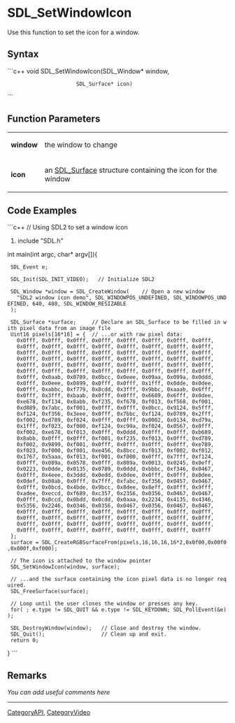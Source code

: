 <!-- pragma section-numbers off -->
<!-- pragma disable-camelcase -->

= SDL_SetWindowIcon =
Use this function to set the icon for a window.


== Syntax ==
```c++
void SDL_SetWindowIcon(SDL_Window*  window,
                       SDL_Surface* icon)
```

== Function Parameters ==
{|
|'''window'''
|the window to change
|-
|'''icon'''
|an [[SDL_Surface]] structure containing the icon for the window
|}

== Code Examples ==
```c++
// Using SDL2 to set a window icon

#include "SDL.h"

int main(int argc, char* argv[]){

  SDL_Event e;

  SDL_Init(SDL_INIT_VIDEO);   // Initialize SDL2

  SDL_Window *window = SDL_CreateWindow(    // Open a new window
    "SDL2 window icon demo", SDL_WINDOWPOS_UNDEFINED, SDL_WINDOWPOS_UNDEFINED, 640, 480, SDL_WINDOW_RESIZABLE
  );
  
  SDL_Surface *surface;     // Declare an SDL_Surface to be filled in with pixel data from an image file
  Uint16 pixels[16*16] = {  // ...or with raw pixel data:
    0x0fff, 0x0fff, 0x0fff, 0x0fff, 0x0fff, 0x0fff, 0x0fff, 0x0fff, 
    0x0fff, 0x0fff, 0x0fff, 0x0fff, 0x0fff, 0x0fff, 0x0fff, 0x0fff, 
    0x0fff, 0x0fff, 0x0fff, 0x0fff, 0x0fff, 0x0fff, 0x0fff, 0x0fff, 
    0x0fff, 0x0fff, 0x0fff, 0x0fff, 0x0fff, 0x0fff, 0x0fff, 0x0fff, 
    0x0fff, 0x0fff, 0x0fff, 0x0fff, 0x0fff, 0x0fff, 0x0fff, 0x0fff, 
    0x0fff, 0x0fff, 0x0fff, 0x0fff, 0x0fff, 0x0fff, 0x0fff, 0x0fff, 
    0x0fff, 0x0aab, 0x0789, 0x0bcc, 0x0eee, 0x09aa, 0x099a, 0x0ddd, 
    0x0fff, 0x0eee, 0x0899, 0x0fff, 0x0fff, 0x1fff, 0x0dde, 0x0dee, 
    0x0fff, 0xabbc, 0xf779, 0x8cdd, 0x3fff, 0x9bbc, 0xaaab, 0x6fff, 
    0x0fff, 0x3fff, 0xbaab, 0x0fff, 0x0fff, 0x6689, 0x6fff, 0x0dee, 
    0xe678, 0xf134, 0x8abb, 0xf235, 0xf678, 0xf013, 0xf568, 0xf001, 
    0xd889, 0x7abc, 0xf001, 0x0fff, 0x0fff, 0x0bcc, 0x9124, 0x5fff, 
    0xf124, 0xf356, 0x3eee, 0x0fff, 0x7bbc, 0xf124, 0x0789, 0x2fff, 
    0xf002, 0xd789, 0xf024, 0x0fff, 0x0fff, 0x0002, 0x0134, 0xd79a, 
    0x1fff, 0xf023, 0xf000, 0xf124, 0xc99a, 0xf024, 0x0567, 0x0fff, 
    0xf002, 0xe678, 0xf013, 0x0fff, 0x0ddd, 0x0fff, 0x0fff, 0xb689, 
    0x8abb, 0x0fff, 0x0fff, 0xf001, 0xf235, 0xf013, 0x0fff, 0xd789, 
    0xf002, 0x9899, 0xf001, 0x0fff, 0x0fff, 0x0fff, 0x0fff, 0xe789, 
    0xf023, 0xf000, 0xf001, 0xe456, 0x8bcc, 0xf013, 0xf002, 0xf012, 
    0x1767, 0x5aaa, 0xf013, 0xf001, 0xf000, 0x0fff, 0x7fff, 0xf124, 
    0x0fff, 0x089a, 0x0578, 0x0fff, 0x089a, 0x0013, 0x0245, 0x0eff, 
    0x0223, 0x0dde, 0x0135, 0x0789, 0x0ddd, 0xbbbc, 0xf346, 0x0467, 
    0x0fff, 0x4eee, 0x3ddd, 0x0edd, 0x0dee, 0x0fff, 0x0fff, 0x0dee, 
    0x0def, 0x08ab, 0x0fff, 0x7fff, 0xfabc, 0xf356, 0x0457, 0x0467, 
    0x0fff, 0x0bcd, 0x4bde, 0x9bcc, 0x8dee, 0x8eff, 0x8fff, 0x9fff, 
    0xadee, 0xeccd, 0xf689, 0xc357, 0x2356, 0x0356, 0x0467, 0x0467, 
    0x0fff, 0x0ccd, 0x0bdd, 0x0cdd, 0x0aaa, 0x2234, 0x4135, 0x4346, 
    0x5356, 0x2246, 0x0346, 0x0356, 0x0467, 0x0356, 0x0467, 0x0467, 
    0x0fff, 0x0fff, 0x0fff, 0x0fff, 0x0fff, 0x0fff, 0x0fff, 0x0fff, 
    0x0fff, 0x0fff, 0x0fff, 0x0fff, 0x0fff, 0x0fff, 0x0fff, 0x0fff, 
    0x0fff, 0x0fff, 0x0fff, 0x0fff, 0x0fff, 0x0fff, 0x0fff, 0x0fff, 
    0x0fff, 0x0fff, 0x0fff, 0x0fff, 0x0fff, 0x0fff, 0x0fff, 0x0fff 
  }; 
  surface = SDL_CreateRGBSurfaceFrom(pixels,16,16,16,16*2,0x0f00,0x00f0,0x000f,0xf000);

  // The icon is attached to the window pointer
  SDL_SetWindowIcon(window, surface); 
  
  // ...and the surface containing the icon pixel data is no longer required.
  SDL_FreeSurface(surface);
  
  // Loop until the user closes the window or presses any key.
  for( ; e.type != SDL_QUIT && e.type != SDL_KEYDOWN; SDL_PollEvent(&e)); 
  
  SDL_DestroyWindow(window);   // Close and destroy the window.
  SDL_Quit();                  // Clean up and exit.
  return 0;   
 
}
```

== Remarks ==
''You can add useful comments here''


----
[[CategoryAPI]], [[CategoryVideo]]
